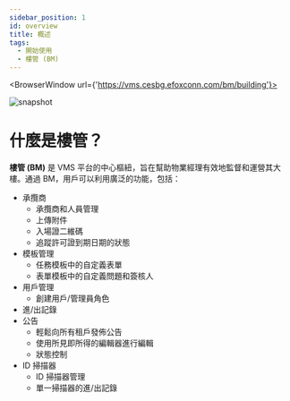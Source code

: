 ---
sidebar_position: 1
id: overview
title: 概述
tags:
  - 開始使用
  - 樓管 (BM)
---


<BrowserWindow url={'https://vms.cesbg.efoxconn.com/bm/building'}>

![snapshot](../assets/bm/bm-overview-zh-hant.png)

</BrowserWindow>

# 什麼是樓管？

**樓管 (BM)** 是 VMS 平台的中心樞紐，旨在幫助物業經理有效地監督和運營其大樓。通過 BM，用戶可以利用廣泛的功能，包括：

- 承攬商
  - 承攬商和人員管理
  - 上傳附件
  - 入場證二維碼
  - 追蹤許可證到期日期的狀態
- 模板管理
  - 任務模板中的自定義表單
  - 表單模板中的自定義問題和簽核人
- 用戶管理
  - 創建用戶/管理員角色
- 進/出記錄
- 公告
  - 輕鬆向所有租戶發佈公告
  - 使用所見即所得的編輯器進行編輯
  - 狀態控制
- ID 掃描器
  - ID 掃描器管理
  - 單一掃描器的進/出記錄
